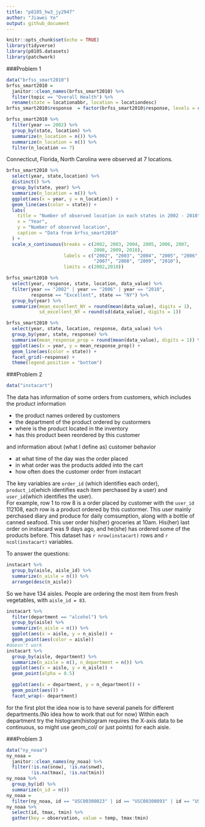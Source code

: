 ```yaml
---
title: "p8105_hw3_jy2947"
author: "Jiawei Ye"
output: github_document
---
```


```r
knitr::opts_chunk$set(echo = TRUE)
library(tidyverse)
library(p8105.datasets)
library(patchwork)
```

###Problem 1
```r
data("brfss_smart2010")
brfss_smart2010 = 
  janitor::clean_names(brfss_smart2010) %>% 
  filter(topic == "Overall Health") %>% 
  rename(state = locationabbr, location = locationdesc)
brfss_smart2010$response  = factor(brfss_smart2010$response, levels = c("Excellent", "Very good", "Good", "Fair", "Poor"))
```

```r
brfss_smart2010 %>% 
  filter(year == 2002) %>% 
  group_by(state, location) %>% 
  summarize(n_location = n()) %>% 
  summarize(n_location = n()) %>% 
  filter(n_location == 7)
```

Connecticut, Florida, North Carolina were observed at 7 locations.   

```r
brfss_smart2010 %>% 
  select(year, state,location) %>% 
  distinct() %>% 
  group_by(state, year) %>% 
  summarize(n_location = n()) %>% 
  ggplot(aes(x = year, y = n_location)) +
  geom_line(aes(color = state)) +
  labs(
    title = "Number of observed location in each states in 2002 - 2010",
    x = "Year",
    y = "Number of observed location",
    caption = "Data from brfss_smart2010"
  ) +
  scale_x_continuous(breaks = c(2002, 2003, 2004, 2005, 2006, 2007, 
                                2008, 2009, 2010),
                     labels = c("2002", "2003", "2004", "2005", "2006", 
                                "2007", "2008", "2009", "2010"),
                     limits = c(2002,2010))
```

```r
brfss_smart2010 %>% 
  select(year, response, state, location, data_value) %>% 
  filter(year == "2002" | year == "2006" | year == "2010", 
         response == "Excellent", state == "NY") %>% 
  group_by(year) %>% 
  summarize(mean_excellent_NY = round(mean(data_value), digits = 1),
            sd_excellent_NY = round(sd(data_value), digits = 1))
```
```r
brfss_smart2010 %>% 
  select(year, state, location, response, data_value) %>% 
  group_by(year, state, response) %>% 
  summarise(mean_response_prop = round(mean(data_value), digits = 1)) %>% 
  ggplot(aes(x = year, y = mean_response_prop)) +
  geom_line(aes(color = state)) +
  facet_grid(~response) +
  theme(legend.position = "bottom")

```



###Problem 2
```r
data("instacart")
```
The data has information of some orders from customers, which includes the product information

* the product names ordered by customers
* the department of the product ordered by custormers
* where is the product located in the inventory
* has this product been reordered by this customer  

and information about (what I define as) customer behavior  

* at what time of the day was the order placed
* in what order was the products added into the cart
* how often does the customer order from instacart  

The key variables are `order_id` (which identifies each order), `product_id`(which identifies each item perchased by a user) and `user_id`(which identifies the user).  
For example, row 1 to row 8 is a order placed by customer with the `user_id` 112108, each row is a product ordered by this custormer. This user mainly perchased diary and produce for daily comsumption, along with a bottle of canned seafood. This user order his(her) groceries at 10am. His(her) last order on instacard was 9 days ago, and he(she) has ordered some of the products before. 
This dataset has `r nrow(instacart)` rows and `r ncol(instacart)` variables.  

To answer the questions: 
```r
instacart %>% 
  group_by(aisle, aisle_id) %>% 
  summarize(n_aisle = n()) %>% 
  arrange(desc(n_aisle))
```
So we have 134 aisles. People are ordering the most item from fresh vegetables, with `aisle_id = 83`. 

```r

instacart %>% 
  filter(department == "alcohol") %>% 
  group_by(aisle) %>% 
  summarize(n_aisle = n()) %>% 
  ggplot(aes(x = aisle, y = n_aisle)) +
  geom_point(aes(color = aisle))
#doesn't work
instacart %>% 
  group_by(aisle, department) %>% 
  summarize(n_aisle = n(), n_department = n()) %>% 
  ggplot(aes(x = aisle, y = n_aisle)) +
  geom_point(alpha = 0.5)

  ggplot(aes(x = department, y = n_department)) +
  geom_point(aes()) +
  facet_wrap(~ department)
```

for the first plot the idea now is to have several panels for different departments.(No idea how to work that out for now) Within each department try the histogram(histogram requires the X-axis data to be continuous, so might use geom_col/ or just points) for each aisle. 

###Problem 3
```r
data("ny_noaa")
ny_noaa = 
  janitor::clean_names(ny_noaa) %>% 
  filter(!is.na(snow), !is.na(snwd),
         !is.na(tmax), !is.na(tmin))
ny_noaa %>%  
  group_by(id) %>% 
  summarize(n_id = n())
ny_noaa = 
  filter(ny_noaa, id == "USC00300023" | id == "USC00300093" | id == "USC00300331")
ny_noaa %>% 
  select(id, tmax, tmin) %>% 
  gather(key = observation, value = temp, tmax:tmin)
```

